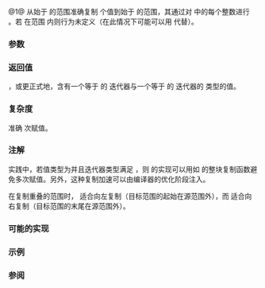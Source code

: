 {{cpp/ranges/title|copy_n|copy_n_result}}
{{cpp/algorithm/ranges/navbar}}
{{dcl begin}}
{{dcl header|algorithm}}
{{dcl h|调用签名}}
{{dcl|since=c++20|num=1|
template&lt; std::input_iterator I, std::weakly_incrementable O &gt;
requires std::indirectly_copyable&lt;I, O&gt;
constexpr copy_n_result&lt;I, O&gt;
    copy_n( I first, std::iter_difference_t&lt;I&gt; n, O result );
}}
{{dcl h|辅助类型}}
{{dcl|since=c++20|num=2|1=
template&lt; class I, class O &gt;
using copy_n_result = ranges::in_out_result&lt;I, O&gt;;
}}
{{dcl end}}

@1@ 从始于 {{c|first}} 的范围准确复制 {{c|n}} 个值到始于 {{c|result}} 的范围，其通过对 {{range|0|n}} 中的每个整数进行 {{c|1=*(result + i) = *(first + i)}}。若 {{c|result}} 在范围 {{range|first|first + n}} 内则行为未定义（在此情况下可能可以用 {{lc|ranges::copy_backward}} 代替）。

{{cpp/ranges/niebloid}}

===参数===
{{par begin}}
{{par|first|要复制的元素范围的起始}}
{{par|n|要复制的元素数}}
{{par|result|目标范围的起始}}
{{par end}}

===返回值===
{{c|ranges::copy_n_result{first + n, result + n} }}，或更正式地，含有一个等于 {{c|ranges::next(first, n)}} 的 {{lconcept|input_iterator}} 迭代器与一个等于 {{c|ranges::next(result, n)}} 的 {{lconcept|weakly_incrementable}} 迭代器的 {{lc|ranges::in_out_result}} 类型的值。

===复杂度===
准确 {{c|n}} 次赋值。

===注解===
实践中，若值类型为{{named req|TriviallyCopyable}}并且迭代器类型满足 {{lconcept|contiguous_iterator}}，则 {{tt|std::ranges::copy_n}} 的实现可以用如 {{lc|std::memmove}} 的整块复制函数避免多次赋值。另外，这种复制加速可以由编译器的优化阶段注入。

在复制重叠的范围时，{{tt|std::ranges::copy_n}} 适合向左复制（目标范围的起始在源范围外），而 {{lc|std::ranges::copy_backward}} 适合向右复制（目标范围的末尾在源范围外）。

===可能的实现===
{{eq fun|1=
struct copy_n_fn
{
    template&lt;std::input_iterator I, std::weakly_incrementable O&gt;
    requires std::indirectly_copyable&lt;I, O&gt;
    constexpr ranges::copy_n_result&lt;I, O&gt;
        operator()(I first, std::iter_difference_t&lt;I&gt; n, O result) const
    {
        for (; n-- &gt; 0; (void)++first, (void)++result)
            *result = *first;

        return {std::move(first), std::move(result)};
    }
};

inline constexpr copy_n_fn copy_n{};
}}

===示例===
{{example|code=
#include &lt;algorithm&gt;
#include &lt;iomanip&gt;
#include &lt;iostream&gt;
#include &lt;iterator&gt;
#include &lt;string&gt;
#include &lt;string_view&gt;

int main()
{
    const std::string_view in{"ABCDEFGH"};
    std::string out;

    std::ranges::copy_n(in.begin(), 4, std::back_inserter(out));
    std::cout &lt;&lt; std::quoted(out) &lt;&lt; '\n';

    out = "abcdefgh";
    const auto res{std::ranges::copy_n(in.begin(), 5, out.begin())};
    const auto i{std::distance(std::begin(in), res.in)};
    const auto j{std::distance(std::begin(out), res.out)};
    std::cout &lt;&lt; "in[" &lt;&lt; i &lt;&lt; "] = '" &lt;&lt; in[i] &lt;&lt; "'\n"
              &lt;&lt; "out[" &lt;&lt; j &lt;&lt; "] = '" &lt;&lt; out[j] &lt;&lt; "'\n";
}
|output=
"ABCD"
in[5] = 'F'
out[5] = 'f'
}}

===参阅===
{{dsc begin}}
{{dsc inc|cpp/algorithm/ranges/dsc copy}}
{{dsc inc|cpp/algorithm/ranges/dsc copy_backward}}
{{dsc inc|cpp/algorithm/ranges/dsc remove_copy}}
{{dsc inc|cpp/algorithm/ranges/dsc replace_copy}}
{{dsc inc|cpp/algorithm/ranges/dsc reverse_copy}}
{{dsc inc|cpp/algorithm/ranges/dsc rotate_copy}}
{{dsc inc|cpp/algorithm/ranges/dsc unique_copy}}
{{dsc inc|cpp/algorithm/ranges/dsc move}}
{{dsc inc|cpp/algorithm/ranges/dsc move_backward}}
{{dsc inc|cpp/algorithm/dsc copy_n}}
{{dsc end}}

{{langlinks|de|en|es|fr|it|ja|pt|ru}}